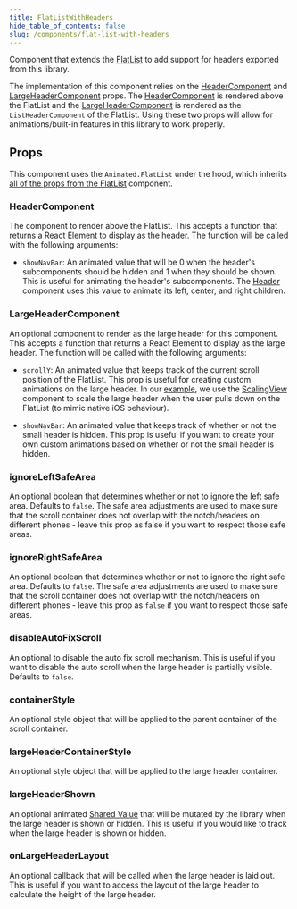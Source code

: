 ```yaml
---
title: FlatListWithHeaders
hide_table_of_contents: false
slug: /components/flat-list-with-headers
---
```


Component that extends the [FlatList](https://reactnative.dev/docs/flatlist) to add support for
headers exported from this library.

The implementation of this component relies on the [HeaderComponent](/docs/components/flat-list-with-headers#headercomponent) 
and [LargeHeaderComponent](/docs/components/flat-list-with-headers#largeheadercomponent) props.
The [HeaderComponent](/docs/components/flat-list-with-headers#headercomponent) is rendered above 
the FlatList and the [LargeHeaderComponent](/docs/components/flat-list-with-headers#largeheadercomponent) 
is rendered as the `ListHeaderComponent` of the FlatList. Using these two props will allow for 
animations/built-in features in this library to work properly.

## Props

This component uses the `Animated.FlatList` under the hood, which inherits [all of the props 
from the FlatList](https://reactnative.dev/docs/flatlist) component. 

### HeaderComponent

The component to render above the FlatList. This accepts a function that returns a React Element
to display as the header. The function will be called with the following arguments:

- `showNavBar`: An animated value that will be 0 when the header's subcomponents should be hidden
  and 1 when they should be shown. This is useful for animating the header's subcomponents. The 
  [Header](/docs/components/header) component uses this value to animate its left, center, and 
  right children.

### LargeHeaderComponent

An optional component to render as the large header for this component. This accepts a function 
that returns a React Element to display as the large header. The function will be called with the
following arguments:

- `scrollY`: An animated value that keeps track of the current scroll position of the FlatList.
  This prop is useful for creating custom animations on the large header. In our [example](/docs/example), 
  we use the [ScalingView](/docs/components/scaling-view) component to scale the large header 
  when the user pulls down on the FlatList (to mimic native iOS behaviour).
  
- `showNavBar`: An animated value that keeps track of whether or not the small header is hidden.
  This prop is useful if you want to create your own custom animations based on whether or not the
  small header is hidden.

### ignoreLeftSafeArea

An optional boolean that determines whether or not to ignore the left safe area. Defaults to 
`false`. The safe area adjustments are used to make sure that the scroll container does not 
overlap with the notch/headers on different phones - leave this prop as false if you want to 
respect those safe areas.

### ignoreRightSafeArea

An optional boolean that determines whether or not to ignore the right safe area. Defaults to
`false`. The safe area adjustments are used to make sure that the scroll container does not
overlap with the notch/headers on different phones - leave this prop as `false` if you want to
respect those safe areas.

### disableAutoFixScroll

An optional to disable the auto fix scroll mechanism. This is useful if you want to disable the 
auto scroll when the large header is partially visible. Defaults to `false`.

### containerStyle

An optional style object that will be applied to the parent container of the scroll container.

### largeHeaderContainerStyle

An optional style object that will be applied to the large header container.

### largeHeaderShown

An optional animated [Shared Value](https://docs.swmansion.com/react-native-reanimated/docs/fundamentals/shared-values/) 
that will be mutated by the library when the large header is shown or hidden. This is useful if you 
would like to track when the large header is shown or hidden.

### onLargeHeaderLayout

An optional callback that will be called when the large header is laid out. This is useful if you
want to access the layout of the large header to calculate the height of the large header.
